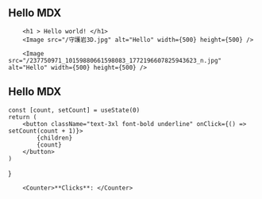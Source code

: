 ## Hello MDX


        
        <h1 > Hello world! </h1>
        <Image src="/守護岩3D.jpg" alt="Hello" width={500} height={500} />

        <Image src="/237750971_10159880661598083_1772196607825943623_n.jpg" alt="Hello" width={500} height={500} />


## Hello MDX
 
 
    const [count, setCount] = useState(0)
    return (
        <button className="text-3xl font-bold underline" onClick={() => setCount(count + 1)}>
            {children}
            {count}
        </button>
    )
}
 
        <Counter>**Clicks**: </Counter>

